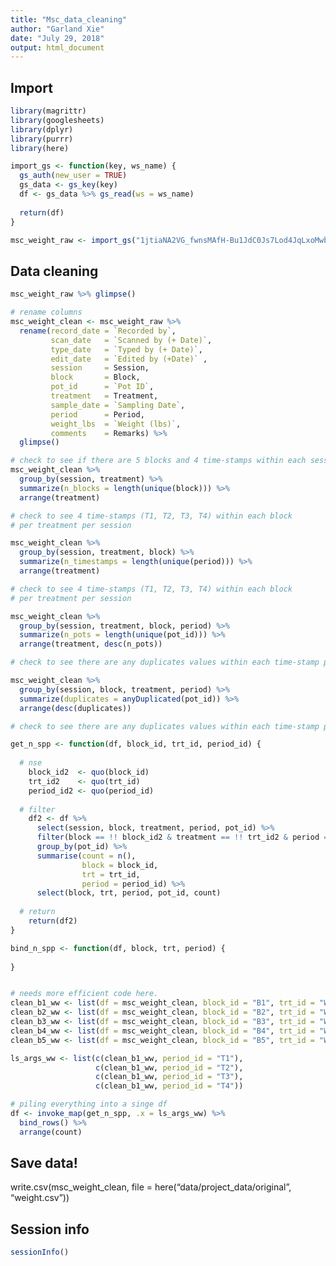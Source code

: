 ```yaml
---
title: "Msc_data_cleaning"
author: "Garland Xie"
date: "July 29, 2018"
output: html_document
---
```


## Import 

```r
library(magrittr)
library(googlesheets)
library(dplyr)
library(purrr)
library(here)
```

```r

import_gs <- function(key, ws_name) {
  gs_auth(new_user = TRUE)
  gs_data <- gs_key(key)
  df <- gs_data %>% gs_read(ws = ws_name)
  
  return(df)
}

msc_weight_raw <- import_gs("1jtiaNA2VG_fwnsMAfH-Bu1JdC0Js7Lod4JqLxoMwbek", "Weight")
```

## Data cleaning

```r
msc_weight_raw %>% glimpse()
```

```r
# rename columns 
msc_weight_clean <- msc_weight_raw %>% 
  rename(record_date = `Recorded by`,
         scan_date   = `Scanned by (+ Date)`,
         type_date   = `Typed by (+ Date)`,
         edit_date   = `Edited by (+Date)` ,
         session     = Session,
         block       = Block,
         pot_id      = `Pot ID`,
         treatment   = Treatment,
         sample_date = `Sampling Date`,
         period      = Period, 
         weight_lbs  = `Weight (lbs)`,
         comments    = Remarks) %>%
  glimpse()
```

```r
# check to see if there are 5 blocks and 4 time-stamps within each session 
msc_weight_clean %>% 
  group_by(session, treatment) %>%
  summarize(n_blocks = length(unique(block))) %>%
  arrange(treatment)
```
```r
# check to see 4 time-stamps (T1, T2, T3, T4) within each block
# per treatment per session

msc_weight_clean %>% 
  group_by(session, treatment, block) %>%
  summarize(n_timestamps = length(unique(period))) %>%
  arrange(treatment)

```


```r
# check to see 4 time-stamps (T1, T2, T3, T4) within each block
# per treatment per session

msc_weight_clean %>% 
  group_by(session, treatment, block, period) %>%
  summarize(n_pots = length(unique(pot_id))) %>%
  arrange(treatment, desc(n_pots))

```


```r
# check to see there are any duplicates values within each time-stamp per block

msc_weight_clean %>%
  group_by(session, block, treatment, period) %>%
  summarize(duplicates = anyDuplicated(pot_id)) %>%
  arrange(desc(duplicates))
```


```r
# check to see there are any duplicates values within each time-stamp per block

get_n_spp <- function(df, block_id, trt_id, period_id) {
  
  # nse  
    block_id2  <- quo(block_id)
    trt_id2    <- quo(trt_id)
    period_id2 <- quo(period_id) 
    
  # filter
    df2 <- df %>%
      select(session, block, treatment, period, pot_id) %>%
      filter(block == !! block_id2 & treatment == !! trt_id2 & period == !! period_id2) %>%
      group_by(pot_id) %>%
      summarise(count = n(),
                block = block_id,
                trt = trt_id, 
                period = period_id) %>%
      select(block, trt, period, pot_id, count)
  
  # return           
    return(df2)
}

bind_n_spp <- function(df, block, trt, period) {
  
}


# needs more efficient code here.
clean_b1_ww <- list(df = msc_weight_clean, block_id = "B1", trt_id = "WW")
clean_b2_ww <- list(df = msc_weight_clean, block_id = "B2", trt_id = "WW")
clean_b3_ww <- list(df = msc_weight_clean, block_id = "B3", trt_id = "WW")
clean_b4_ww <- list(df = msc_weight_clean, block_id = "B4", trt_id = "WW")
clean_b5_ww <- list(df = msc_weight_clean, block_id = "B5", trt_id = "WW")

ls_args_ww <- list(c(clean_b1_ww, period_id = "T1"),
                   c(clean_b1_ww, period_id = "T2"),
                   c(clean_b1_ww, period_id = "T3"),
                   c(clean_b1_ww, period_id = "T4"))

# piling everything into a singe df
df <- invoke_map(get_n_spp, .x = ls_args_ww) %>%
  bind_rows() %>%
  arrange(count)

```


## Save data!

write.csv(msc_weight_clean, file = here("data/project_data/original", "weight.csv"))

## Session info

```r
sessionInfo()
```